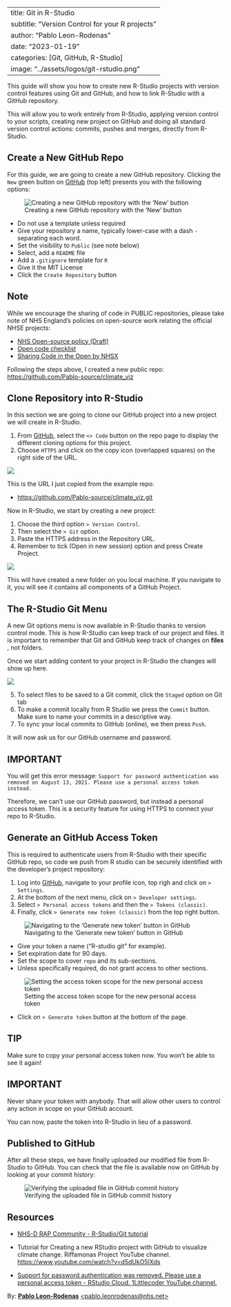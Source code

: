 ﻿
---
title: Git in R-Studio
subtitle: "Version Control for your R projects"
author: "Pablo Leon-Rodenas"
date: "2023-01-19"
categories: [Git, GitHub, R-Studio]
image: "../assets/logos/git-rstudio.png"
---

This guide will show you how to create new R-Studio projects with version control features using Git and GitHub, and how to link R-Studio with a GitHub repository.

This will allow you to work entirely from R-Studio, applying version control to your scripts, creating new project on GitHub and doing all standard version control actions: commits, pushes and merges, directly from R-Studio.

## Create a New GitHub Repo

For this guide, we are going to create a new GitHub repository. Clicking the `New` green button on [GitHub](https://github.com/) (top left) presents you with the following options:

![Creating a new GitHub repository with the 'New' button](../assets/figures/intro-to-r-git/github-create-repo.png){fig-alt="Screenshot of the 'Create a new repository' page on GitHub"}

- Do not use a template unless required
- Give your repository a name, typically lower-case with a dash `-` separating each word.
- Set the visibility to `Public` (see note below)
- Select, add a `README` file
- Add a `.gitignore` template for `R`
- Give it the MIT License
- Click the `Create Repository` button

::: {.callout-note}
## Note
While we encourage the sharing of code in PUBLIC repositories, please take note of NHS England's policies on open-source work relating the official NHSE projects:

- [NHS Open-source policy (Draft)](https://github.com/nhsx/open-source-policy/blob/main/open-source-policy.md)
- [Open code checklist](https://github.com/nhsx/analyticsunit-template/blob/main/OPEN_CODE_CHECKLIST.md)
- [Sharing Code in the Open by NHSX](https://nhsx.github.io/AnalyticsUnit/codeintheopen.html)

:::

Following the steps above, I created a new public repo: [https://github.com/Pablo-source/climate_viz](https://github.com/Pablo-source/climate_viz)

## Clone Repository into R-Studio

In this section we are going to clone our GitHub project into a new project we will create in R-Studio.

1. From [GitHub](https://github.com/), select the `<> Code` button on the repo page to display the different cloning options for this project.
2. Choose `HTTPS` and click on the copy icon (overlapped squares) on the right side of the URL.

![](../assets/figures/intro-to-r-git/github-clone.png){fig-alt="Screenshot of the 'Code' tab in a GitHub repository with the HTTPS cloning option"}

This is the URL I just copied from the example repo:

- [https://github.com/Pablo-source/climate_viz.git](https://github.com/Pablo-source/climate_viz.git)

Now in R-Studio, we start by creating a new project:

1. Choose the third option `> Version Control`.
2. Then select the `> Git` option.
3. Paste the HTTPS address in the Repository URL.
4. Remember to tick (Open in new session) option and press Create Project.

![](../assets/figures/intro-to-r-git/rstudio-git.png){fig-alt="Screenshot of R-Studio's 'New Project' dialog with 'Version Control' and 'Git' options selected"}

This will have created a new folder on you local machine. If you navigate to it, you will see it contains all components of a GitHub Project.

## The R-Studio Git Menu

A new Git options menu is now available in R-Studio thanks to version control mode. This is how R-Studio can keep track of our project and files. It is important to remember that Git and GitHub keep track of changes on **files** , not folders.

Once we start adding content to your project in R-Studio the changes will show up here.

![](../assets/figures/intro-to-r-git/rstudio-git-menu.png){fig-alt="Screenshot of R-Studio's Git options menu for tracking project changes"}

5. To select files to be saved to a Git commit, click the `Staged` option on Git tab
6. To make a commit locally from R Studio we press the `Commit` button. Make sure to name your commits in a descriptive way.
7. To sync your local commits to GitHub (online), we then press `Push`.

It will now ask us for our GitHub username and password.

::: {.callout-caution}
## IMPORTANT

You will get this error message: `Support for password authentication was removed on August 13, 2021. Please use a personal access token instead.`

:::

Therefore, we can't use our GitHub password, but instead a personal access token. This is a security feature for using HTTPS to connect your repo to R-Studio.

## Generate an GitHub Access Token

This is required to authenticate users from R-Studio with their specific GitHub repo, so code we push from R studio can be securely identified with the developer’s project repository: 

1. Log into [GitHub](https://github.com/), navigate to your profile icon, top righ and click on `> Settings`.
2. At the bottom of the next menu, click on `> Developer settings`.
3. Select `> Personal access tokens` and then the `> Tokens (classic)`.
4. Finally, click `> Generate new token (classic)` from the top right button.

![Navigating to the 'Generate new token' button in GitHub](../assets/figures/intro-to-r-git/github-token.png){fig-alt="Screenshot of GitHub's 'Generate new token' button in the Developer settings"}

- Give your token a name ("R-studio git" for example).
- Set expiration date for 90 days.
- Set the scope to cover `repo` and its sub-sections.
- Unless specifically required, do not grant access to other sections.

![Setting the access token scope for the new personal access token](../assets/figures/intro-to-r-git/access-token-scope.png){fig-alt="Screenshot of GitHub's access token scope settings for a new personal access token"}

- Click on `> Generate token` button at the bottom of the page.

::: {.callout-tip}
## TIP

Make sure to copy your personal access token now. You won’t be able to see it again! 
:::

::: {.callout-caution}
## IMPORTANT

Never share your token with anybody. That will allow other users to control any action in scope on your GitHub account.
:::

You can now, paste the token into R-Studio in lieu of a password.

## Published to GitHub

After all these steps, we have finally uploaded our modified file from R-Studio to GitHub. You can check that the file is available now on GitHub by looking at your commit history:

![Verifying the uploaded file in GitHub commit history](../assets/figures/intro-to-r-git/github-check.png){fig-alt="Screenshot of GitHub commit history showing the recently uploaded file"}

## Resources

- [NHS-D RAP Community - R-Studio/Git tutorial](https://nhsdigital.github.io/rap-community-of-practice/training_resources/R/git_with_RStudio/)

- Tutorial for Creating a new RStudio project with GitHub to visualize climate change. Riffamonas Project YouTube channel. <https://www.youtube.com/watch?v=d5dUkO5lXds>

- [Support for password authentication was removed. Please use a personal access token - RStudio Cloud. 1Littlecoder YouTube channel.](https://www.youtube.com/watch?v=5-3XeD7vQ3s)

By: **[Pablo Leon-Rodenas](https://github.com/Pablo-source)** [<pablo.leonrodenas@nhs.net>](mailto:pablo.leonrodenas@nhs.net)